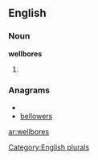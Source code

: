 ==English==

===Noun===
'''wellbores'''

# {{plural of|[[wellbore]]}}

===Anagrams===
* {{alphagram|beellorsw}}
* [[bellowers#English|bellowers]]

[[Category:English plurals]]

[[ar:wellbores]]